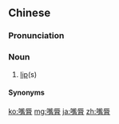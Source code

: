 {{also|嘴唇}}
==Chinese==
{{zh-forms|s=嘴唇|t2=嘴唇}}

===Pronunciation===
{{zh-pron
|m=zuǐchún,er=y
|c=zeoi2 seon4
|h=pfs=choi-sùn/s:choi-sṳ̀n
|mn=chhùi-tûn
|ma=Zh-zuichún.ogg
|cat=n
}}

===Noun===
{{zh-noun}}

# [[lip]](s) {{zh-mw|m:片}}

====Synonyms====
{{zh-dial}}

{{zh-cat|Intermediate|Anatomy}}

[[ko:嘴脣]]
[[mg:嘴脣]]
[[ja:嘴脣]]
[[zh:嘴脣]]